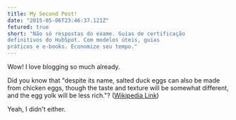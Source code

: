 ```yaml
---
title: My Second Post!
date: "2015-05-06T23:46:37.121Z"
fetured: true
short: "Não só respostas do exame. Guias de certificação 
definitivos do HubSpot. Com modelos úteis, guias
práticos e e-books. Economize seu tempo."
---
```


Wow! I love blogging so much already.

Did you know that "despite its name, salted duck eggs can also be made from
chicken eggs, though the taste and texture will be somewhat different, and the
egg yolk will be less rich."?
([Wikipedia Link](https://en.wikipedia.org/wiki/Salted_duck_egg))

Yeah, I didn't either.
